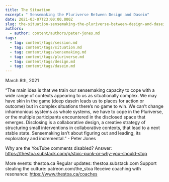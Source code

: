 ```yaml
---
title: The Situation
excerpt: " Sensemaking the Pluriverse Between Design and Dasein"
date: 2021-03-07T23:00:00.000Z
slug: the-situation-sensemaking-the-pluriverse-between-design-and-dasein
authors:
  - author: content/authors/peter-jones.md
tags:
  - tag: content/tags/session.md
  - tag: content/tags/situation.md
  - tag: content/tags/sensemaking.md
  - tag: content/tags/pluriverse.md
  - tag: content/tags/design.md
  - tag: content/tags/dasein.md
---
```


March 8th, 2021

“The main idea is that we train our sensemaking capacity to cope with a wide range of contexts appearing to us as situationally complex. We may have skin in the game (deep dasein leads us to places for action or outcome) but in complex situations there’s no game to win. We can’t change inharmonious systems as whole systems, we have to cope in the Pluriverse, or the multiple participants encountered in the disclosed space that emerges. Disclosing is a collaborative design, a creative strategy of structuring small interventions in collaborative contexts, that lead to a next stable state. Sensemaking isn’t about figuring out and  leading, its exploratory and incremental.” - Peter Jones

Why are the YouTube comments disabled? Answer: https://thestoa.substack.com/p/stoic-punk-or-why-you-should-stop

More events: thestoa.ca
Regular updates: thestoa.substack.com
Support stealing the culture: patreon.com/the_stoa
Receive coaching with resonance: https://www.thestoa.ca/coaches
